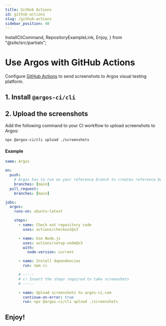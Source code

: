 ```yaml
---
title: GitHub Actions
id: github-actions
slug: /github-actions
sidebar_position: 40
---
```


  InstallCliCommand,
  RepositoryExampleLink,
  Enjoy,
} from "@site/src/partials";

# Use Argos with GitHub Actions

Configure [GitHub Actions](https://github.com/features/actions) to send screenshots to Argos visual testing platform.

## 1. Install `@argos-ci/cli`

<InstallCliCommand />

## 2. Upload the screenshots

Add the following command to your CI workflow to upload screenshots to Argos:

```sh
npx @argos-ci/cli upload ./screenshots
```

#### Example

```yml title=".github/workflows/ci.yml"
name: Argos

on:
  push:
    # Argos has to run on your reference branch to creates reference builds
    branches: [main]
  pull_request:
    branches: [main]

jobs:
  argos:
    runs-on: ubuntu-latest

    steps:
      - name: Check out repository code
        uses: actions/checkout@v3

      - name: Use Node.js
        uses: actions/setup-node@v3
        with:
          node-version: current

      - name: Install dependencies
        run: npm ci

      # -----
      # 👉 Insert the steps required to take screenshots
      # -----

      - name: Upload screenshots to argos-ci.com
        continue-on-error: true
        run: npx @argos-ci/cli upload ./screenshots
```

<RepositoryExampleLink />

## Enjoy!

<Enjoy />
